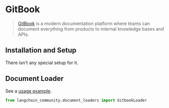 # GitBook

>[GitBook](https://docs.gitbook.com/) is a modern documentation platform where teams can document everything from products to internal knowledge bases and APIs.

## Installation and Setup

There isn't any special setup for it.

## Document Loader

See a [usage example](/oss/integrations/document_loaders/gitbook).

```python
from langchain_community.document_loaders import GitbookLoader
```
